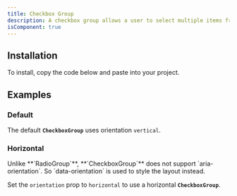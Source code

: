 ```yaml
---
title: Checkbox Group
description: A checkbox group allows a user to select multiple items from a list of options.
isComponent: true
---
```


## Installation

To install, copy the code below and paste into your project.

<ComponentSource src="../../packages/ui/src/checkbox-group.tsx" />

## Examples

### Default

The default **`CheckboxGroup`** uses orientation `vertical`.

<ComponentExample name="checkbox-group" story="default" />

### Horizontal

<Callout type="warning">
  Unlike **`RadioGroup`**, **`CheckboxGroup`** does not support
  `aria-orientation`. So `data-orientation` is used to style the layout instead.
</Callout>

Set the `orientation` prop to `horizontal` to use a horizontal **`CheckboxGroup`**.

<ComponentExample name="checkbox-group" story="horizontal" />
